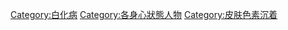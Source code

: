 [[Category:白化病|Category:白化病]]
[[Category:各身心狀態人物|Category:各身心狀態人物]]
[[Category:皮肤色素沉着|Category:皮肤色素沉着]]